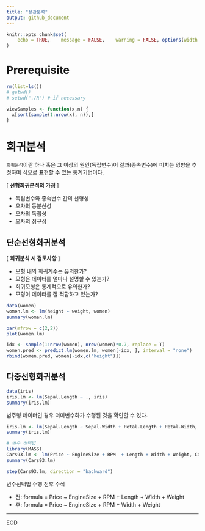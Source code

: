 ```yaml
---
title: "상관분석"
output: github_document
---
```


```r
knitr::opts_chunk$set(
	echo = TRUE,	message = FALSE,	warning = FALSE, options(width = 120), fig.width = 12, fig.height = 8
)
```

# Prerequisite
```r
rm(list=ls())
# getwd()
# setwd("./R") # if necessary

viewSamples <- function(x,n) {
  x[sort(sample(1:nrow(x), n)),]
}
```

# 회귀분석
`회귀분석`이란 하나 혹은 그 이상의 원인(독립변수)이 결과(종속변수)에 미치는 영향을 추정하여 식으로 표현할 수 있는 통계기법이다.

[ **선형회귀분석의 가정** ]

* 독립변수와 종속변수 간의 선형성
* 오차의 등분산성
* 오차의 독립성
* 오차의 정규성

## 단순선형회귀분석
[ **회귀분석 시 검토사항** ]

* 모형 내의 회귀계수는 유의한가?
* 모형은 데이터를 얼마나 설명할 수 있는가?
* 회귀모형은 통계적으로 유의한가?
* 모형이 데이터를 잘 적합하고 있는가?

```r
data(women)
women.lm <- lm(height ~ weight, women)
summary(women.lm)
```
```r
par(mfrow = c(2,2))
plot(women.lm)
```

```r
idx <- sample(1:nrow(women), nrow(women)*0.7, replace = T)
women.pred <- predict.lm(women.lm, women[-idx, ], interval = "none")
rbind(women.pred, women[-idx,c("height")])
```

## 다중선형회귀분석
```r
data(iris)
iris.lm <- lm(Sepal.Length ~ ., iris)
summary(iris.lm)
```
범주형 데이터인 경우 더미변수화가 수행된 것을 확인할 수 있다.

```r
iris.lm <- lm(Sepal.Length ~ Sepal.Width + Petal.Length + Petal.Width, iris)
summary(iris.lm)
```
```r
# 변수 선택법
library(MASS)
Cars93.lm <- lm(Price ~ EngineSize + RPM  + Length + Width + Weight, Cars93)
summary(Cars93.lm)
```

```r
step(Cars93.lm, direction = "backward")
```
변수선택법 수행 전후 수식  

* 전: formula = Price ~ EngineSize + RPM + Length + Width + Weight
* 후: formula = Price ~ EngineSize + RPM + Width + Weight

----

EOD